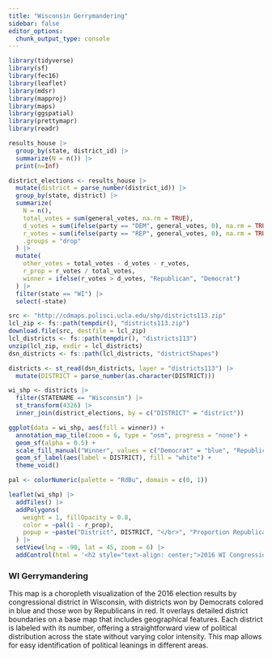 ```yaml
---
title: "Wisconsin Gerrymandering"
sidebar: false
editor_options: 
  chunk_output_type: console
---
```


```r
library(tidyverse)
library(sf)
library(fec16)
library(leaflet)
library(mdsr)
library(mapproj)
library(maps)
library(ggspatial)
library(prettymapr)
library(readr)
```

```r
results_house |>
  group_by(state, district_id) |>
  summarize(N = n()) |>
  print(n=Inf)
```

```r
district_elections <- results_house |>
  mutate(district = parse_number(district_id)) |>
  group_by(state, district) |>
  summarize(
    N = n(), 
    total_votes = sum(general_votes, na.rm = TRUE),
    d_votes = sum(ifelse(party == "DEM", general_votes, 0), na.rm = TRUE),
    r_votes = sum(ifelse(party == "REP", general_votes, 0), na.rm = TRUE),
    .groups = "drop"
  ) |>
  mutate(
    other_votes = total_votes - d_votes - r_votes,
    r_prop = r_votes / total_votes,  
    winner = ifelse(r_votes > d_votes, "Republican", "Democrat")
  ) |>
  filter(state == "WI") |>
  select(-state)
```

```r
src <- "http://cdmaps.polisci.ucla.edu/shp/districts113.zip"
lcl_zip <- fs::path(tempdir(), "districts113.zip")
download.file(src, destfile = lcl_zip)
lcl_districts <- fs::path(tempdir(), "districts113")
unzip(lcl_zip, exdir = lcl_districts)
dsn_districts <- fs::path(lcl_districts, "districtShapes")

districts <- st_read(dsn_districts, layer = "districts113") |>
  mutate(DISTRICT = parse_number(as.character(DISTRICT)))

wi_shp <- districts |>
  filter(STATENAME == "Wisconsin") |>
  st_transform(4326) |>
  inner_join(district_elections, by = c("DISTRICT" = "district"))
```

```r
ggplot(data = wi_shp, aes(fill = winner)) +
  annotation_map_tile(zoom = 6, type = "osm", progress = "none") + 
  geom_sf(alpha = 0.5) +
  scale_fill_manual("Winner", values = c("Democrat" = "blue", "Republican" = "red")) + 
  geom_sf_label(aes(label = DISTRICT), fill = "white") +
  theme_void()
```

```r
pal <- colorNumeric(palette = "RdBu", domain = c(0, 1))

leaflet(wi_shp) |>
  addTiles() |>
  addPolygons(
    weight = 1, fillOpacity = 0.8, 
    color = ~pal(1 - r_prop),
    popup = ~paste("District", DISTRICT, "</br>", "Proportion Republican Votes", round(r_prop, 4))
  ) |>
  setView(lng = -90, lat = 45, zoom = 6) |>
  addControl(html = '<h2 style="text-align: center;">2016 WI Congressional Districts</h2>', position = "topright")
```

### WI Gerrymandering

This map is a choropleth visualization of the 2016 election results by congressional district in Wisconsin, with districts won by Democrats colored in blue and those won by Republicans in red. It overlays detailed district boundaries on a base map that includes geographical features. Each district is labeled with its number, offering a straightforward view of political distribution across the state without varying color intensity. This map allows for easy identification of political leanings in different areas.
